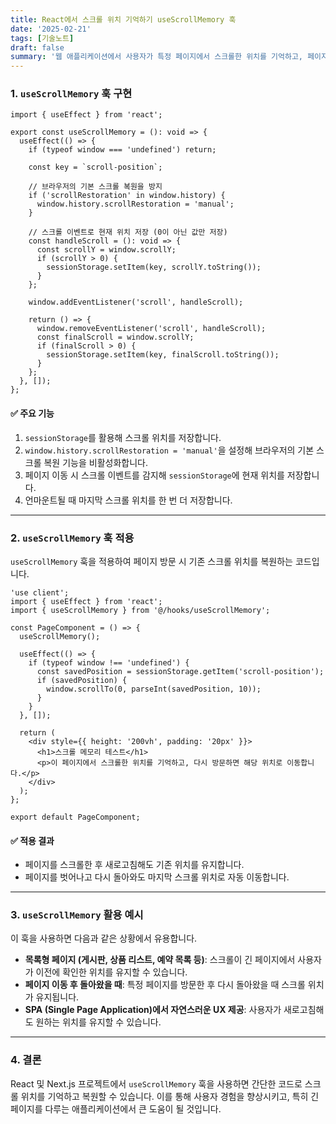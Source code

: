 ```yaml
---
title: React에서 스크롤 위치 기억하기 useScrollMemory 훅
date: '2025-02-21'
tags: [기술노트]
draft: false
summary: '웹 애플리케이션에서 사용자가 특정 페이지에서 스크롤한 위치를 기억하고, 페이지를 다시 방문했을 때 해당 위치로 자동으로 스크롤하는 기능'
---
```


### 1. `useScrollMemory` 훅 구현

```tsx
import { useEffect } from 'react';

export const useScrollMemory = (): void => {
  useEffect(() => {
    if (typeof window === 'undefined') return;

    const key = `scroll-position`;

    // 브라우저의 기본 스크롤 복원을 방지
    if ('scrollRestoration' in window.history) {
      window.history.scrollRestoration = 'manual';
    }

    // 스크롤 이벤트로 현재 위치 저장 (0이 아닌 값만 저장)
    const handleScroll = (): void => {
      const scrollY = window.scrollY;
      if (scrollY > 0) {
        sessionStorage.setItem(key, scrollY.toString());
      }
    };

    window.addEventListener('scroll', handleScroll);

    return () => {
      window.removeEventListener('scroll', handleScroll);
      const finalScroll = window.scrollY;
      if (finalScroll > 0) {
        sessionStorage.setItem(key, finalScroll.toString());
      }
    };
  }, []);
};
```

#### ✅ 주요 기능

1. `sessionStorage`를 활용해 스크롤 위치를 저장합니다.
2. `window.history.scrollRestoration = 'manual'`을 설정해 브라우저의 기본 스크롤 복원 기능을 비활성화합니다.
3. 페이지 이동 시 스크롤 이벤트를 감지해 `sessionStorage`에 현재 위치를 저장합니다.
4. 언마운트될 때 마지막 스크롤 위치를 한 번 더 저장합니다.

---

### 2. `useScrollMemory` 훅 적용

`useScrollMemory` 훅을 적용하여 페이지 방문 시 기존 스크롤 위치를 복원하는 코드입니다.

```tsx
'use client';
import { useEffect } from 'react';
import { useScrollMemory } from '@/hooks/useScrollMemory';

const PageComponent = () => {
  useScrollMemory();

  useEffect(() => {
    if (typeof window !== 'undefined') {
      const savedPosition = sessionStorage.getItem('scroll-position');
      if (savedPosition) {
        window.scrollTo(0, parseInt(savedPosition, 10));
      }
    }
  }, []);

  return (
    <div style={{ height: '200vh', padding: '20px' }}>
      <h1>스크롤 메모리 테스트</h1>
      <p>이 페이지에서 스크롤한 위치를 기억하고, 다시 방문하면 해당 위치로 이동합니다.</p>
    </div>
  );
};

export default PageComponent;
```

#### ✅ 적용 결과

- 페이지를 스크롤한 후 새로고침해도 기존 위치를 유지합니다.
- 페이지를 벗어나고 다시 돌아와도 마지막 스크롤 위치로 자동 이동합니다.

---

### 3. `useScrollMemory` 활용 예시

이 훅을 사용하면 다음과 같은 상황에서 유용합니다.

- **목록형 페이지 (게시판, 상품 리스트, 예약 목록 등)**: 스크롤이 긴 페이지에서 사용자가 이전에 확인한 위치를 유지할 수 있습니다.
- **페이지 이동 후 돌아왔을 때**: 특정 페이지를 방문한 후 다시 돌아왔을 때 스크롤 위치가 유지됩니다.
- **SPA (Single Page Application)에서 자연스러운 UX 제공**: 사용자가 새로고침해도 원하는 위치를 유지할 수 있습니다.

---

### 4. 결론

React 및 Next.js 프로젝트에서 `useScrollMemory` 훅을 사용하면 간단한 코드로 스크롤 위치를 기억하고 복원할 수 있습니다. 이를 통해 사용자 경험을 향상시키고, 특히 긴 페이지를 다루는 애플리케이션에서 큰 도움이 될 것입니다.
